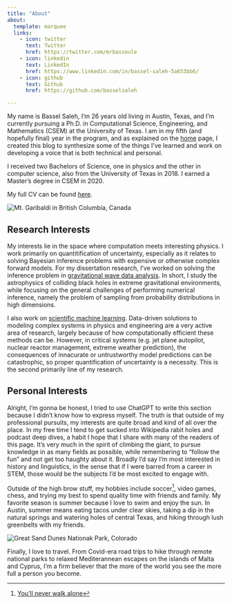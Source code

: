 ```yaml
---
title: "About"
about:
  template: marquee
  links:
    - icon: twitter
      text: Twitter
      href: https://twitter.com/mrbassoule
    - icon: linkedin
      text: LinkedIn
      href: https://www.linkedin.com/in/bassel-saleh-5a653bb6/
    - icon: github
      text: Github
      href: https://github.com/basselsaleh

---
```


My name is Bassel Saleh, I'm 26 years old living in Austin, Texas, and I'm currently pursuing a Ph.D. in Computational Science, Engineering, and Mathematics (CSEM) at the University of Texas. I am in my fifth (and hopefully final) year in the program, and as explained on the [home](/index.html) page, I created this blog to synthesize some of the things I've learned and work on developing a voice that is both technical and personal.

I received two Bachelors of Science, one in physics and the other in computer science, also from the University of Texas in 2018. I earned a Master's degree in CSEM in 2020.

My full CV can be found [here](/files/Bassel_Saleh_CV.pdf).

![](/images/garibaldi.JPG "Mt. Garibaldi in British Columbia, Canada")

## Research Interests

My interests lie in the space where computation meets interesting physics. I work primarily on quantitification of uncertainty, especially as it relates to solving Bayesian inference problems with expensive or otherwise complex forward models. For my dissertation research, I've worked on solving the inference problem in [gravitational wave data analysis](https://link.springer.com/article/10.12942/lrr-2012-4). In short, I study the astrophysics of colliding black holes in extreme gravitational environments, while focusing on the general challenges of performing numerical inference, namely the problem of sampling from probability distributions in high dimensions.

I also work on [scientific machine learning](https://oden.utexas.edu/research/crosscutting-research-areas/scientific-machine-learning/). Data-driven solutions to modeling complex systems in physics and engineering are a very active area of research, largely because of how computationally efficient these methods can be. However, in critical systems (e.g. jet plane autopilot, nuclear reactor management, extreme weather prediction), the consequences of innacurate or untrustworthy model predictions can be catastrophic, so proper quantification of uncertainty is a necessity. This is the second primarily line of my research.

## Personal Interests

Alright, I'm gonna be honest, I tried to use ChatGPT to write this section because I didn't know how to express myself. The truth is that outside of my professional pursuits, my interests are quite broad and kind of all over the place. In my free time I tend to get sucked into Wikipedia rabit holes and podcast deep dives, a habit I hope that I share with many of the readers of this page. It's very much in the spirit of climbing the giant, to pursue knowledge in as many fields as possible, while remembering to "follow the fun" and not get too haughty about it. Broadly I'd say I'm most interested in history and linguistics, in the sense that if I were barred from a career in STEM, those would be the subjects I'd be most excited to engage with.

Outside of the high brow stuff, my hobbies include soccer[^1], video games, chess, and trying my best to spend quality time with friends and family. My favorite season is summer because I love to swim and enjoy the sun. In Austin, summer means eating tacos under clear skies, taking a dip in the natural springs and watering holes of central Texas, and hiking through lush greenbelts with my friends.

![](/images/dunes.jpg "Great Sand Dunes Nationak Park, Colorado")

Finally, I love to travel. From Covid-era road trips to hike through remote national parks to relaxed Mediterannean escapes on the islands of Malta and Cyprus, I'm a firm believer that the more of the world you see the more full a person you become.

[^1]: [You'll never walk alone](https://www.sportingnews.com/us/soccer/news/you-never-walk-alone-liverpool-fans-sing-history-tradition/tyhcskhcgv8remmpbquybj4y)